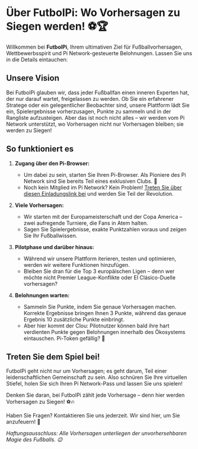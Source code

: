 # Über FutbolPi: Wo Vorhersagen zu Siegen werden! ⚽🏆

Willkommen bei **FutbolPi**, Ihrem ultimativen Ziel für Fußballvorhersagen, Wettbewerbsspirit und Pi Network-gesteuerte Belohnungen. Lassen Sie uns in die Details eintauchen:

## Unsere Vision

Bei FutbolPi glauben wir, dass jeder Fußballfan einen inneren Experten hat, der nur darauf wartet, freigelassen zu werden. Ob Sie ein erfahrener Stratege oder ein gelegentlicher Beobachter sind, unsere Plattform lädt Sie ein, Spielergebnisse vorherzusagen, Punkte zu sammeln und in der Rangliste aufzusteigen. Aber das ist noch nicht alles – wir werden vom Pi Network unterstützt, wo Vorhersagen nicht nur Vorhersagen bleiben; sie werden zu Siegen!

## So funktioniert es

1. **Zugang über den Pi-Browser:**

   - Um dabei zu sein, starten Sie Ihren Pi-Browser. Als Pioniere des Pi Network sind Sie bereits Teil eines exklusiven Clubs. 🚀
   - Noch kein Mitglied im Pi Network? Kein Problem! [Treten Sie über diesen Einladungslink bei](https://minepi.com/gshawn) und werden Sie Teil der Revolution.

2. **Viele Vorhersagen:**

   - Wir starten mit der Europameisterschaft und der Copa America – zwei aufregende Turniere, die Fans in Atem halten.
   - Sagen Sie Spielergebnisse, exakte Punktzahlen voraus und zeigen Sie Ihr Fußballwissen.

3. **Pilotphase und darüber hinaus:**

   - Während wir unsere Plattform iterieren, testen und optimieren, werden wir weitere Funktionen hinzufügen.
   - Bleiben Sie dran für die Top 3 europäischen Ligen – denn wer möchte nicht Premier League-Konflikte oder El Clásico-Duelle vorhersagen?

4. **Belohnungen warten:**
   - Sammeln Sie Punkte, indem Sie genaue Vorhersagen machen. Korrekte Ergebnisse bringen Ihnen 3 Punkte, während das genaue Ergebnis 10 zusätzliche Punkte einbringt.
   - Aber hier kommt der Clou: Pilotnutzer können bald ihre hart verdienten Punkte gegen Belohnungen innerhalb des Ökosystems eintauschen. Pi-Token gefällig? 🌟

## Treten Sie dem Spiel bei!

FutbolPi geht nicht nur um Vorhersagen; es geht darum, Teil einer leidenschaftlichen Gemeinschaft zu sein. Also schnüren Sie Ihre virtuellen Stiefel, holen Sie sich Ihren Pi Network-Pass und lassen Sie uns spielen!

Denken Sie daran, bei FutbolPi zählt jede Vorhersage – denn hier werden Vorhersagen zu Siegen! ⚽🔥

Haben Sie Fragen? Kontaktieren Sie uns jederzeit. Wir sind hier, um Sie anzufeuern! 🙌

_Haftungsausschluss: Alle Vorhersagen unterliegen der unvorhersehbaren Magie des Fußballs. 😉_
